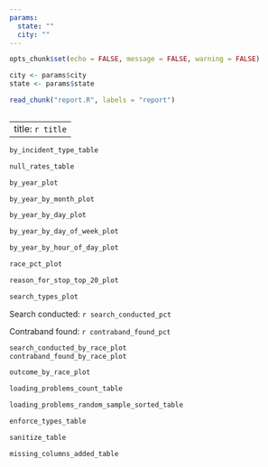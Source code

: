 ```yaml
---
params:
  state: ""
  city: ""
---
```



```r
opts_chunk$set(echo = FALSE, message = FALSE, warning = FALSE)

city <- params$city
state <- params$state

read_chunk("report.R", labels = "report")
```

```r
```

---
title: `r title`
---

\begin{center}
2010 Census population: `r comma_num(population)`

`r comma_num(total_rows)` rows from `r date_range[1]` to `r date_range[2]`
\end{center}

```r
by_incident_type_table
```

```r
null_rates_table
```

```r
by_year_plot
```

```r
by_year_by_month_plot
```

```r
by_year_by_day_plot
```

```r
by_year_by_day_of_week_plot
```

```r
by_year_by_hour_of_day_plot
```

```r
race_pct_plot
```

```r
reason_for_stop_top_20_plot
```

```r
search_types_plot
```

Search conducted: `r search_conducted_pct`

Contraband found: `r contraband_found_pct`

```r
search_conducted_by_race_plot
contraband_found_by_race_plot
```

```r
outcome_by_race_plot
```

\newpage

\begin{center}
\textbf{Metadata}
\end{center}

```r
loading_problems_count_table
```

```r
loading_problems_random_sample_sorted_table
```

```r
enforce_types_table
```

```r
sanitize_table
```

```r
missing_columns_added_table
```

